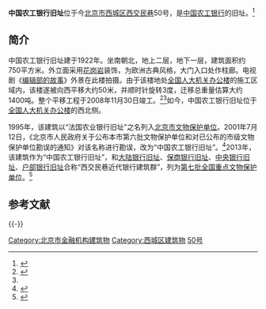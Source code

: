 {{Coord|39.9016671|116.3924151|type:landmark_region:CN-11_source:GoogleMaps|display=title}}
{{文物保护单位
| 级别 = 全国
| 名称 = 西交民巷近代银行建筑群
| 子项 = 中国农工银行旧址
| 图片 = [[File:Beijing_(November_2016)_-_053.jpg|200px]]
| 编号 = 7-1612
| 分类 = 近现代重要史迹及代表性建筑
| 时代 = 清至民国
| 所在 = [[北京市|北京市]][[西城区|西城区]]
| 登录 = 2013年
| Cat = 北京全国重点文物保护单位
}}

'''中国农工银行旧址'''位于今[[北京市|北京市]][[西城区|西城区]][[西交民巷|西交民巷]]50号，是[[中国农工银行|中国农工银行]]的旧址。<ref name=xicheng>{{Cite web |url=http://61.49.3.9/pub/xch_zhuzhan/B/xch_wenhua/wh_wwbh/sjwwbh/200803/t20080310_1109274.html |title=中国农工银行旧址，西城文化，于2013-04-15查阅 |accessdate=2013-04-15 |archive-date=2013-04-22 |archive-url=https://archive.is/20130422205522/http://61.49.3.9/pub/xch_zhuzhan/B/xch_wenhua/wh_wwbh/sjwwbh/200803/t20080310_1109274.html |dead-url=no }}</ref>

==简介==
中国农工银行旧址建于1922年。坐南朝北，地上二层，地下一层，建筑面积约750平方米。外立面采用[[花岗岩|花岗岩]]装饰，为欧洲古典风格，大门入口处作柱廊。电视剧《[[编辑部的故事|编辑部的故事]]》外景在此楼拍摄。由于该楼地处[[全国人大机关办公楼|全国人大机关办公楼]]的施工区域内，该楼遂被向西平移大约50米，并顺时针旋转3度，迁移总重量估算大约1400吨。整个平移工程于2008年11月30日竣工。<ref>{{Cite web |url=http://www.evolution.com.cn/project_det.asp?pro=2&id=96 |title=北京全国人大办公楼项目中国农工银行旧址整体平移，天演移位，于2013-04-15查阅 |accessdate=2013-04-15 |archive-date=2016-03-11 |archive-url=https://web.archive.org/web/20160311234900/http://evolution.com.cn/project_det.asp?id=96&pro=2 |dead-url=yes }}</ref><ref name=xicheng/>如今，中国农工银行旧址位于[[全国人大机关办公楼|全国人大机关办公楼]]的西北侧。

1995年，该建筑以“法国农业银行旧址”之名列入[[北京市文物保护单位|北京市文物保护单位]]。2001年7月12日，《北京市人民政府关于公布本市第六批文物保护单位和对已公布的市级文物保护单位勘误的通知》对该名称进行勘误，改为“中国农工银行旧址”。<ref>{{Cite web |url=http://www.southcn.com/law/fzzt/fgsjk/200510140357.htm |title=北京市人民政府关于公布本市第六批文物保护单位和对已公布的市级文物保护单位勘误的通知，南方网，2005年10月14日 |accessdate=2014年1月5日 |archive-date=2015年2月5日 |archive-url=https://web.archive.org/web/20150205152746/http://www.southcn.com/law/fzzt/fgsjk/200510140357.htm |dead-url=no }}</ref>2013年，该建筑作为“中国农工银行旧址”，和[[大陆银行旧址|大陆银行旧址]]、[[保商银行旧址|保商银行旧址]]、[[中央银行北平分行|中央银行旧址]]、[[户部银行旧址|户部银行旧址]]合称“西交民巷近代银行建筑群”，列为[[第七批全国重点文物保护单位|第七批全国重点文物保护单位]]。<ref>{{Cite web |url=http://www.bjxch.gov.cn/BJXCHHuDongJiaoLiu/BJXCHXCBAXiangQing.ycs?GUID=540638 |title=我区新增十处全国重点文物保护单位概况，北京西城报，2013-07-05 |accessdate=2013-09-15 |archive-date=2014-01-06 |archive-url=https://web.archive.org/web/20140106040555/http://www.bjxch.gov.cn/BJXCHHuDongJiaoLiu/BJXCHXCBAXiangQing.ycs?GUID=540638 |dead-url=no }}</ref>

== 参考文献 ==
{{Reflist}}

{{-}}
{{北京全国重点文物保护单位}}

[[Category:北京市金融机构建筑物|Category:北京市金融机构建筑物]]
[[Category:西城区建筑物|Category:西城区建筑物]]
[[Category:西交民巷|50号]]